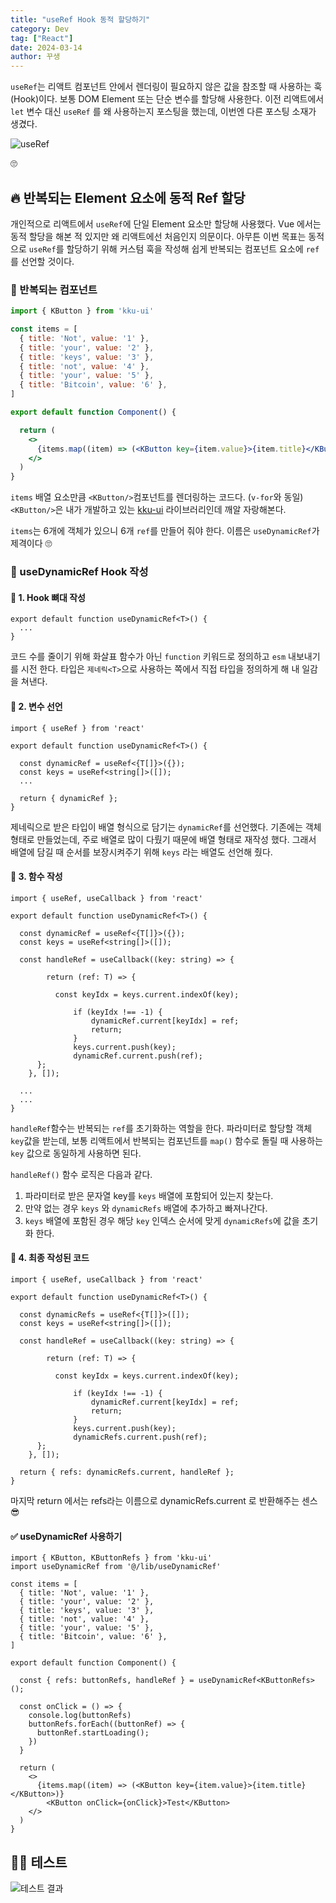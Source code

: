 ```yaml
---
title: "useRef Hook 동적 할당하기"
category: Dev
tag: ["React"]
date: 2024-03-14
author: 꾸생
---
```


`useRef`는 리액트 컴포넌트 안에서 렌더링이 필요하지 않은 값을 참조할 때 사용하는 훅(Hook)이다. 보통 DOM Element 또는 단순 변수를 할당해 사용한다. 이전 리액트에서 `let` 변수 대신 `useRef` 를 왜 사용하는지 포스팅을 했는데, 이번엔 다른 포스팅 소재가 생겼다.

![useRef](/archive/dev/dynamic-useRef/slack.webp)

🙄

## 🔥 반복되는 Element 요소에 동적 Ref 할당

개인적으로 리액트에서 `useRef`에 단일 Element 요소만 할당해 사용했다. Vue 에서는 동적 할당을 해본 적 있지만 왜 리액트에선 처음인지 의문이다. 아무튼 이번 목표는 동적으로 `useRef`를 할당하기 위해 커스텀 훅을 작성해 쉽게 반복되는 컴포넌트 요소에 `ref`를 선언할 것이다.

### 🐶 반복되는 컴포넌트

```jsx
import { KButton } from 'kku-ui'

const items = [
  { title: 'Not', value: '1' },
  { title: 'your', value: '2' },
  { title: 'keys', value: '3' },
  { title: 'not', value: '4' },
  { title: 'your', value: '5' },
  { title: 'Bitcoin', value: '6' },
]

export default function Component() {

  return (
    <>
      {items.map((item) => (<KButton key={item.value}>{item.title}</KButton>)}
    </>
  )
}
```

`items` 배열 요소만큼 `<KButton/>`컴포넌트를 렌더링하는 코드다.  (`v-for`와 동일) `<KButton/>`은 내가 개발하고 있는 [kku-ui](https://www.npmjs.com/package/kku-ui) 라이브러리인데 깨알 자랑해본다.

`items`는 6개에 객체가 있으니 6개 `ref`를 만들어 줘야 한다. 이름은 `useDynamicRef`가 제격이다 🙄

### 📝 useDynamicRef Hook 작성

#### 📌 1. Hook 뼈대 작성

```tsx
export default function useDynamicRef<T>() {
  ...
}
```

코드 수를 줄이기 위해 화살표 함수가 아닌 `function` 키워드로 정의하고 `esm` 내보내기를 시전 한다. 타입은 `제네릭<T>`으로 사용하는 쪽에서 직접 타입을 정의하게 해 내 일감을 쳐낸다.

#### 📌 2. 변수 선언

```tsx
import { useRef } from 'react'

export default function useDynamicRef<T>() {

  const dynamicRef = useRef<{T[]}>({});
  const keys = useRef<string[]>([]);
  ...

  return { dynamicRef };
}
```

제네릭으로 받은 타입이 배열 형식으로 담기는 `dynamicRef`를 선언했다. 기존에는 객체 형태로 만들었는데, 주로 배열로 많이 다뤘기 때문에 배열 형태로 재작성 했다. 그래서 배열에 담길 때 순서를 보장시켜주기 위해 `keys` 라는 배열도 선언해 줬다.

#### 📌 3. 함수 작성

```tsx
import { useRef, useCallback } from 'react'

export default function useDynamicRef<T>() {

  const dynamicRef = useRef<{T[]}>({});
  const keys = useRef<string[]>([]);

  const handleRef = useCallback((key: string) => {

		return (ref: T) => {

		  const keyIdx = keys.current.indexOf(key);

		      if (keyIdx !== -1) {
		          dynamicRef.current[keyIdx] = ref;
		          return;
		      }
		      keys.current.push(key);
		      dynamicRef.current.push(ref);
	  };
	}, []);

  ...
  ...
}
```

`handleRef`함수는 반복되는 `ref`를 초기화하는 역할을 한다. 파라미터로 할당할 객체 `key`값을 받는데, 보통 리액트에서 반복되는 컴포넌트를  `map()` 함수로 돌릴 때 사용하는 `key` 값으로 동일하게 사용하면 된다.

`handleRef()` 함수 로직은 다음과 같다.

1. 파라미터로 받은 문자열 key를 `keys` 배열에 포함되어 있는지 찾는다.
2. 만약 없는 경우 `keys` 와 `dynamicRefs` 배열에 추가하고 빠져나간다.
3. `keys` 배열에 포함된 경우 해당 `key` 인덱스 순서에 맞게  `dynamicRefs`에 값을 초기화 한다.

#### 📌 4. 최종 작성된 코드

```tsx
import { useRef, useCallback } from 'react'

export default function useDynamicRef<T>() {

  const dynamicRefs = useRef<{T[]}>([]);
  const keys = useRef<string[]>([]);

  const handleRef = useCallback((key: string) => {

		return (ref: T) => {

		  const keyIdx = keys.current.indexOf(key);

		      if (keyIdx !== -1) {
		          dynamicRef.current[keyIdx] = ref;
		          return;
		      }
		      keys.current.push(key);
		      dynamicRefs.current.push(ref);
	  };
	}, []);

  return { refs: dynamicRefs.current, handleRef };
}
```

마지막 return 에서는 refs라는 이름으로 dynamicRefs.current 로 반환해주는 센스 😎

#### ✅ useDynamicRef 사용하기

```tsx
import { KButton, KButtonRefs } from 'kku-ui'
import useDynamicRef from '@/lib/useDynamicRef'

const items = [
  { title: 'Not', value: '1' },
  { title: 'your', value: '2' },
  { title: 'keys', value: '3' },
  { title: 'not', value: '4' },
  { title: 'your', value: '5' },
  { title: 'Bitcoin', value: '6' },
]

export default function Component() {

  const { refs: buttonRefs, handleRef } = useDynamicRef<KButtonRefs>();

  const onClick = () => {
    console.log(buttonRefs)
    buttonRefs.forEach((buttonRef) => {
      buttonRef.startLoading();
    })
  }

  return (
    <>
      {items.map((item) => (<KButton key={item.value}>{item.title}</KButton>)}
	    <KButton onClick={onClick}>Test</KButton>
    </>
  )
}
```

## 🕺🏻 테스트

![테스트 결과](/archive/dev/dynamic-useRef/ref.gif)